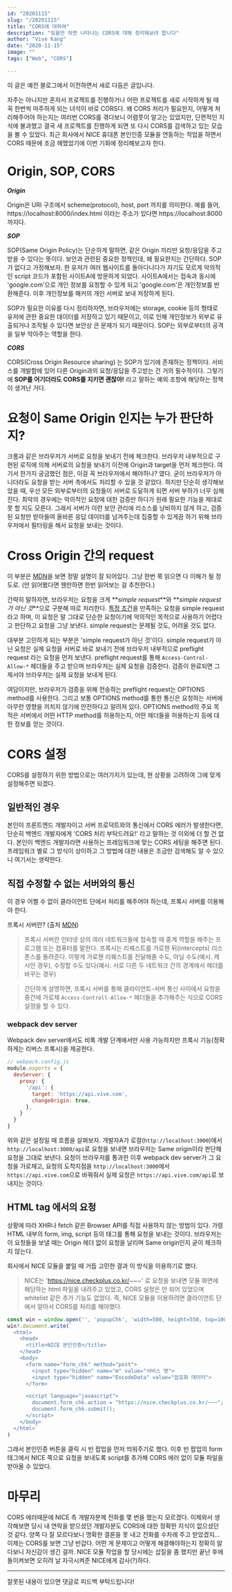 ```yaml
---
id: "20201115"
slug: "/20201115"
title: "CORS에 대하여"
description: "잊을만 하면 나타나는 CORS에 대해 정리해보려 합니다"
author: "Vive Kang"
date: "2020-11-15"
image: ""
tags: ["Web", "CORS"]

---
```


이 글은 예전 블로그에서 이전하면서 새로 다듬은 글입니다.

자주는 아니지만 혼자서 프로젝트를 진행하거나 어떤 프로젝트를 새로 시작하게 될 때 꼭 한번씩 마주하게 되는 녀석이 바로 CORS다. 왜 CORS 처리가 필요한지, 어떻게 처리해주어야 하는지는 여러번 CORS를 겪다보니 어렴풋이 알고는 있었지만, 단편적인 지식에 불과했고 결국 새 프로젝트를 진행하게 되면 또 다시 CORS를 검색하고 있는 모습을 볼 수 있었다. 최근 회사에서 NICE 휴대폰 본인인증 모듈을 연동하는 작업을 하면서 CORS 때문에 조금 헤멨었기에 이번 기회에 정리해보고자 한다.

# Origin, SOP, CORS
**_Origin_**

Origin은 URI 구조에서 scheme(protocol), host, port 까지를 의미한다. 예를 들어, https://localhost:8000/index.html 이라는 주소가 있다면 https://localhost:8000 까지다.

**_SOP_**

SOP(Same Origin Policy)는 단순하게 말하면, 같은 Origin 끼리만 요청/응답을 주고 받을 수 있다는 뜻이다. 보안과 관련된 중요한 정책인데, 왜 필요한지는 간단하다. SOP가 없다고 가정해보자. 한 유저가 여러 웹사이트를 돌아다니다가 자기도 모르게 악의적인 script 코드가 포함된 사이트A에 방문하게 되었다. 사이트A에서는 접속과 동시에 'google.com'으로 개인 정보를 요청할 수 있게 되고 'google.com'은 개인정보를 반환해준다. 이후 개인정보를 해커의 개인 서버로 보내 저장하게 된다.

SOP가 필요한 이유를 다시 정리하자면, 브라우저에는 storage, cookie 등의 형태로 유저에 관한 중요한 데이터를 저장하고 있기 때문이고, 이로 인해 개인정보가 외부로 유출되거나 조작될 수 있다면 보안상 큰 문제가 되기 때문이다. SOP는 외부로부터의 공격을 일부 막아주는 역할을 한다.

**_CORS_**

CORS(Cross Origin Resource sharing) 는 SOP가 있기에 존재하는 정책이다. 서비스를 개발함에 있어 다른 Origin과의 요청/응답을 주고받는 건 거의 필수적이다. 그렇기에 **SOP를 어기더라도 CORS를 지키면 괜찮아!** 라고 말하는 예외 조항에 해당하는 정책이 생겨난 거다.

# 요청이 Same Origin 인지는 누가 판단하지?
크롬과 같은 브라우저가 서버로 요청을 보내기 전에 체크한다. 브라우저 내부적으로 구현된 로직에 의해 서버로의 요청을 보내기 이전에 Origin과 target을 먼저 체크한다. 여기서 한가지 궁금했던 점은, 이걸 꼭 브라우저에서 해야하나? 였다. 굳이 브라우저가 아니더라도 요청을 받는 서버 측에서도 처리할 수 있을 것 같았다. 하지만 단순히 생각해보았을 때, 우선 모든 외부로부터의 요청들이 서버로 도달하게 되면 서버 부하가 너무 심해진다. 최악의 경우에는 악의적인 요청에 대한 검증만 하다가 원래 필요한 기능을 제대로 못 할 지도 모른다. 그래서 서버가 이런 보안 관리에 리소스를 낭비하지 않게 하고, 검증된 요청만 받아들여 올바른 응답 데이터를 넘겨주는데 집중할 수 있게끔 하기 위해 브라우저에서 필터링을 해서 요청을 보내는 것이다.

# Cross Origin 간의 request
이 부분은 [MDN](https://developer.mozilla.org/en-US/docs/Web/HTTP/CORS)을 보면 정말 설명이 잘 되어있다. 그냥 한번 쭉 읽으면 다 이해가 될 정도로. (안 읽어봤다면 웬만하면 한번 읽어보는 걸 추천한다.)

간략히 말하자면, 브라우저는 요청을 크게 **_simple request_**와 **_simple request가 아닌 것_**으로 구분해 따로 처리한다. [특정 조건](https://developer.mozilla.org/en-US/docs/Web/HTTP/CORS#simple_requests)을 만족하는 요청을 simple request라고 하며, 이 요청은 말 그대로 단순한 요청이기에 악의적인 목적으로 사용하기 어렵다고 판단하고 요청을 그냥 보낸다. simple request는 문제될 것도, 어려울 것도 없다.

대부분 고민하게 되는 부분은 'simple request가 아닌 것'이다. simple request가 아닌 요청은 실제 요청을 서버로 바로 보내기 전에 브라우저 내부적으로 preflight request 라는 요청을 먼저 보낸다. preflight request를 통해 `Access-Control-Allow-*` 헤더들을 주고 받으며 브라우저는 실제 요청을 검증한다. 검증이 완료되면 그제서야 브라우저는 실제 요청을 보내게 된다.

여담이지만, 브라우저가 검증을 위해 전송하는 preflight request는 OPTIONS method를 사용한다. 그리고 보통 OPTIONS method를 통한 통신은 요청하는 서버에 아무런 영향을 끼치지 않기에 안전하다고 알려져 있다. OPTIONS method의 주요 목적은 서버에서 어떤 HTTP method를 허용하는지, 어떤 헤더들을 허용하는지 등에 대한 정보를 얻는 것이다.

# CORS 설정
CORS를 설정하기 위한 방법으로는 여러가지가 있는데, 현 상황을 고려하여 그에 맞게 설정해주면 되겠다.

## 일반적인 경우
본인이 프론트엔드 개발자이고 서버 프로덕트와의 통신에서 CORS 에러가 발생한다면, 단순히 백엔드 개발자에게 'CORS 처리 부탁드려요!' 라고 말하는 것 이외에 더 할 건 없다.
본인이 백엔드 개발자라면 사용하는 프레임워크에 맞는 CORS 세팅을 해주면 된다. 프레임워크 별로 그 방식이 상이하고 그 방법에 대한 내용은 조금만 검색해도 알 수 있으니 여기서는 생략한다.

## 직접 수정할 수 없는 서버와의 통신
이 경우 어쩔 수 없이 클라이언트 단에서 처리를 해주어야 하는데, 프록시 서버를 이용해야 한다.

프록시 서버란? (출처 [MDN](https://developer.mozilla.org/ko/docs/Glossary/Proxy_server))
> 프록시 서버란 인터넷 상의 여러 네트워크들에 접속할 때 중계 역할을 해주는 프로그램 또는 컴퓨터를 말한다. 프록시는 리퀘스트를 가로챈 뒤(intercepts) 리스폰스를 돌려준다. 이렇게 가로챈 리퀘스트를 전달해줄 수도, 아닐 수도(예시. 캐시인 경우), 수정할 수도 있다(예시. 서로 다른 두 네트워크 간의 경계에서 헤더를 바꾸는 경우)

> 간단하게 설명하면, 프록시 서버를 통해 클라이언트-서버 통신 사이에서 요청을 중간에 가로채 `Access-Controll-Allow-*` 헤더들을 추가해주는 식으로 CORS 설정을 할 수 있다.

### webpack dev server
Webpack dev server에서도 비록 개발 단계에서만 사용 가능하지만 프록시 기능(정확하게는 리버스 프록시)을 제공한다.
```js
// webpack.config.js
module.exports = {
  devServer: {
    proxy: {
      '/api': {
        target: 'https://api.vive.com',
        changeOrigin: true,
      },
    }
  }
}
```
위와 같은 설정일 때 흐름을 살펴보자. 개발자A가 로컬(`http://localhost:3000`)에서 `http://localhost:3000/api`로 요청을 보내면 브라우저는 Same origin이라 판단해 요청을 그대로 보낸다. 요청이 브라우저를 통과한 이후 webpack dev server가 그 요청을 가로채고, 요청의 도착지점을 `http://localhost:3000`에서 `https://api.vive.com`으로 바꿔줘서 실제 요청은 `https://api.vive.com/api`로 보내지는 것이다.

## HTML tag 에서의 요청
상황에 따라 XHR나 fetch 같은 Browser API를 직접 사용하지 않는 방법이 있다. 가령 HTML 내부의 form, img, script 등의 태그를 통해 요청을 보내는 것이다. 브라우저는 이 요청들을 보낼 때는 Origin 헤더 없이 요청을 날리며 Same origin인지 굳이 체크하지 않는다.

회사에서 NICE 모듈을 붙일 때 거듭 고민한 결과 이 방식을 이용하기로 했다. 
> NICE는 'https://nice.checkplus.co.kr/~~~' 로 요청을 보내면 모듈 화면에 해당하는 html 파일을 내려주고 있었고, CORS 설정은 안 되어 있었으며 whitelist 같은 추가 기능도 없었다. 즉, NICE 모듈을 이용하려면 클라이언트 단에서 알아서 CORS를 처리를 해야했다.
```js
const win = window.open('', 'popupChk', 'width=500, height=550, top=100, left=100, fullscreen=no, menubar=no, status=no, toolbar=no, titlebar=no, location=no, scrollbar=no')
win?.document.write(`
  <html>
    <head>
      <title>NICE 본인인증</title>
    </head>
    <body>
      <form name="form_chk" method="post">
        <input type="hidden" name="m" value="서비스 명">
        <input type="hidden" name="EncodeData" value="암호화 데이터">
      </form>

      <script language="javascript">
        document.form_chk.action = "https://nice.checkplus.co.kr/~~~";
        document.form_chk.submit();
      </script>
    </body>
  </html>`
)
```
그래서 본인인증 버튼을 클릭 시 빈 팝업을 먼저 띄워주기로 했다. 이후 빈 팝업의 form 태그에서 NICE 쪽으로 요청을 보내도록 script를 추가해 CORS 에러 없이 모듈 파일을 받아올 수 있었다.

# 마무리
CORS 에러때문에 NICE 측 개발자분께 전화를 몇 번을 했는지 모르겠다. 이제와서 생각해보면 당시 내 연락을 받으셨던 개발자분도 CORS에 대한 정확한 지식이 없으셨던 것 같다. 양쪽 다 잘 모르다보니 명확한 결론을 못 내고 전화를 수차례 주고 받았겠지...
이제는 CORS를 보면 그냥 반갑다. 어떤 게 문제이고 어떻게 해결해야하는지 정확히 알다보니 자신감이 생긴 걸까. NICE 모듈 작업을 할 당시에는 삽질을 좀 했지만 끝난 후에 돌이켜보면 오히려 날 자극시켜준 NICE에게 감사(?)하다.

---

잘못된 내용이 있으면 댓글로 피드백 부탁드립니다!